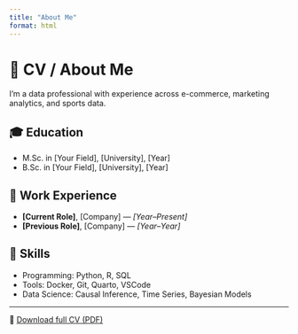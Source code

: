```yaml
---
title: "About Me"
format: html
---
```


# 📄 CV / About Me

I’m a data professional with experience across e-commerce, marketing analytics, and sports data.

## 🎓 Education
- M.Sc. in [Your Field], [University], [Year]
- B.Sc. in [Your Field], [University], [Year]

## 💼 Work Experience
- **[Current Role]**, [Company] — *[Year–Present]*
- **[Previous Role]**, [Company] — *[Year–Year]*

## 📂 Skills
- Programming: Python, R, SQL
- Tools: Docker, Git, Quarto, VSCode
- Data Science: Causal Inference, Time Series, Bayesian Models

---

📄 [Download full CV (PDF)]()
